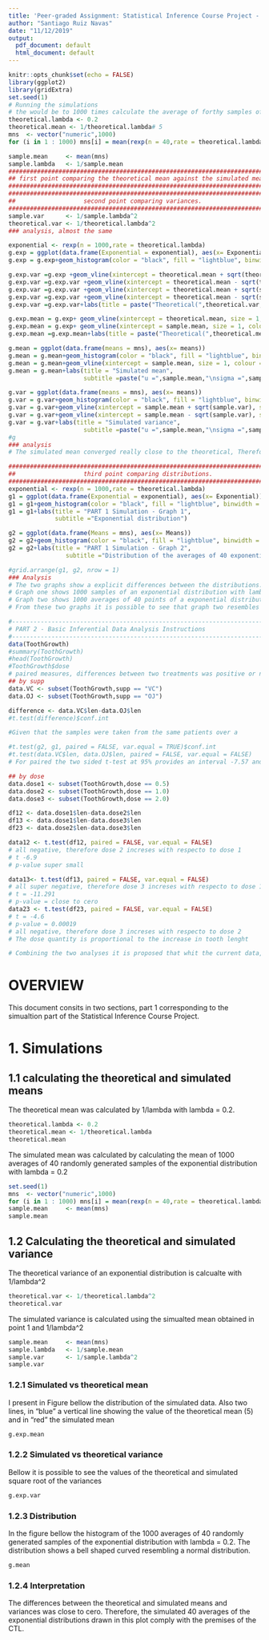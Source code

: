 ```yaml
---
title: 'Peer-graded Assignment: Statistical Inference Course Project - Part 1'
author: "Santiago Ruiz Navas"
date: "11/12/2019"
output:
  pdf_document: default
  html_document: default
---
```


```r
knitr::opts_chunk$set(echo = FALSE)
library(ggplot2)
library(gridExtra)
set.seed(1)
# Running the simulations
# the would be to 1000 times calculate the average of forthy samples of the exponential distribution.
theoretical.lambda <- 0.2
theoretical.mean <- 1/theoretical.lambda# 5
mns  <- vector("numeric",1000)
for (i in 1 : 1000) mns[i] = mean(rexp(n = 40,rate = theoretical.lambda))

sample.mean     <- mean(mns)
sample.lambda   <- 1/sample.mean
############################################################################
## first point comparing the theoretical mean against the simulated means.## 
############################################################################
############################################################################
##                   second point comparing variances.                    ## 
############################################################################
sample.var      <- 1/sample.lambda^2
theoretical.var <- 1/theoretical.lambda^2
### analysis, almost the same

exponential <- rexp(n = 1000,rate = theoretical.lambda)
g.exp = ggplot(data.frame(Exponential = exponential), aes(x= Exponential))
g.exp = g.exp+geom_histogram(color = "black", fill = "lightblue", binwidth = 0.05 )

g.exp.var =g.exp +geom_vline(xintercept = theoretical.mean + sqrt(theoretical.var), size = 1, colour = "red")
g.exp.var =g.exp.var +geom_vline(xintercept = theoretical.mean - sqrt(theoretical.var), size = 1, colour = "red")
g.exp.var =g.exp.var +geom_vline(xintercept = theoretical.mean + sqrt(sample.var), size = 1, colour = "blue")
g.exp.var =g.exp.var +geom_vline(xintercept = theoretical.mean - sqrt(sample.var), size = 1, colour = "blue")
g.exp.var =g.exp.var+labs(title = paste("Theoretical(",theoretical.var,")","vs Simulated Variance(",round(sample.var,3),")"),subtitle ="lambda  =  0.2")

g.exp.mean = g.exp+ geom_vline(xintercept = theoretical.mean, size = 1, colour = "red")
g.exp.mean = g.exp+ geom_vline(xintercept = sample.mean, size = 1, colour = "blue")
g.exp.mean =g.exp.mean+labs(title = paste("Theoretical(",theoretical.mean,")","vs Simulated Mean(",round(sample.mean,3),")"),subtitle ="lambda  =  0.2")

g.mean = ggplot(data.frame(means = mns), aes(x= means))
g.mean = g.mean+geom_histogram(color = "black", fill = "lightblue", binwidth = 0.05 )
g.mean = g.mean+geom_vline(xintercept = sample.mean, size = 1, colour = "red")
g.mean = g.mean+labs(title = "Simulated mean",
                     subtitle =paste("u =",sample.mean,"\nsigma =",sample.var))

g.var = ggplot(data.frame(means = mns), aes(x= means))
g.var = g.var+geom_histogram(color = "black", fill = "lightblue", binwidth = 0.05 )
g.var = g.var+geom_vline(xintercept = sample.mean + sqrt(sample.var), size = 1, colour = "red")
g.var = g.var+geom_vline(xintercept = sample.mean - sqrt(sample.var), size = 1, colour = "red")
g.var = g.var+labs(title = "Simulated variance",
                     subtitle =paste("u =",sample.mean,"\nsigma =",sample.var))
#g
### analysis
# The simulated mean converged really close to the theoretical, Therefore, the simulated 40 averages of the exponential distributions drawn in this plot comply with the premises of the CTL. 

############################################################################
##                   third point comparing distributions.                 ## 
############################################################################
exponential <- rexp(n = 1000,rate = theoretical.lambda)
g1 = ggplot(data.frame(Exponential = exponential), aes(x= Exponential))
g1 = g1+geom_histogram(color = "black", fill = "lightblue", binwidth = 0.05 )
g1 = g1+labs(title = "PART 1 Simulation - Graph 1",
             subtitle ="Exponential distribution")

g2 = ggplot(data.frame(Means = mns), aes(x= Means))
g2 = g2+geom_histogram(color = "black", fill = "lightblue", binwidth = 0.05 )
g2 = g2+labs(title = "PART 1 Simulation - Graph 2",
                subtitle ="Distribution of the averages of 40 exponentials")

#grid.arrange(g1, g2, nrow = 1)
### Analysis
# The two graphs show a explicit differences between the distributions. 
# Graph one shows 1000 samples of an exponential distribution with lambda 0.2
# Graph two shows 1000 averages of 40 points of a exponential distribution with lambda 0.2. 
# From these two graphs it is possible to see that graph two resembles an normal distrubution as indicated by the CTL.

#--------------------------------------------------------------------------------------------------------------------
# PART 2 - Basic Inferential Data Analysis Instructions
#--------------------------------------------------------------------------------------------------------------------
data(ToothGrowth)
#summary(ToothGrowth)
#head(ToothGrowth)
#ToothGrowth$dose
# paired measures, differences between two treatments was positive or not
## by supp
data.VC <- subset(ToothGrowth,supp == "VC")
data.OJ <- subset(ToothGrowth,supp == "OJ")

difference <- data.VC$len-data.OJ$len
#t.test(difference)$conf.int

#Given that the samples were taken from the same patients over a 

#t.test(g2, g1, paired = FALSE, var.equal = TRUE)$conf.int
#t.test(data.VC$len, data.OJ$len, paired = FALSE, var.equal = FALSE)
# For paired the two sided t-test at 95% provides an interval -7.57 and 0.17, the interval includes cero. Therefore, when comparing OJ and VC we fail to reject the null hipothesis and we can not conclude wether OJ or VC have an effect on tooth lenght at 95% of confidence inteval.

## by dose
data.dose1 <- subset(ToothGrowth,dose == 0.5)
data.dose2 <- subset(ToothGrowth,dose == 1.0)
data.dose3 <- subset(ToothGrowth,dose == 2.0)

df12 <- data.dose1$len-data.dose2$len
df13 <- data.dose1$len-data.dose3$len
df23 <- data.dose2$len-data.dose3$len

data12 <- t.test(df12, paired = FALSE, var.equal = FALSE)
# all negative, therefore dose 2 increses with respecto to dose 1
# t -6.9
# p-value super small

data13<- t.test(df13, paired = FALSE, var.equal = FALSE)
# all super negative, therefore dose 3 increses with respecto to dose 1
# t = -11.291
# p-value = close to cero
data23 <- t.test(df23, paired = FALSE, var.equal = FALSE)
# t = -4.6
# p-value = 0.00019
# all negative, therefore dose 3 increses with respecto to dose 2
# The dose quantity is proportional to the increase in tooth lenght

# Combining the two analyses it is proposed that whit the current data, we can not say that the type of supp has an effect on tooth grwoth However, it is possible to say that the more doses there are of a treathment the longer the tooth grow. 

```
# OVERVIEW
This document consits in two sections, part 1 corresponding to the simualtion part of the  Statistical Inference Course Project.

# 1. Simulations
## 1.1 calculating the theoretical and simulated means
The theoretical mean was calculated by 1/lambda with lambda = 0.2. 
```r
theoretical.lambda <- 0.2
theoretical.mean <- 1/theoretical.lambda
theoretical.mean
```
The simulated mean was calculated by calculating the mean of 1000 averages of 40 randomly generated samples of the exponential distribution with lambda = 0.2
```r
set.seed(1)
mns  <- vector("numeric",1000)
for (i in 1 : 1000) mns[i] = mean(rexp(n = 40,rate = theoretical.lambda))
sample.mean     <- mean(mns)
sample.mean
```
## 1.2 Calculating the theoretical and simulated variance
The theoretical variance of an exponential distribution is calcualte with 1/lambda^2
```r
theoretical.var <- 1/theoretical.lambda^2
theoretical.var
```
The simulated variance is calculated using the simualted mean obtained in point 1 and 1/lambda^2
```r
sample.mean     <- mean(mns)
sample.lambda   <- 1/sample.mean
sample.var      <- 1/sample.lambda^2
sample.var
```
### 1.2.1 Simulated vs theoretical mean
I present in Figure bellow the distribution of the simulated data. Also two lines, in "blue" a vertical line showing the value of the theoretical mean (5) and in "red" the simulated mean

```r
g.exp.mean
```

### 1.2.2 Simulated vs theoretical variance
Bellow it is possible to see the values of the theoretical and simulated square root of the variances
```r
g.exp.var
```

### 1.2.3 Distribution
In the figure bellow the histogram of the 1000 averages of 40 randomly generated samples of the exponential distribution with lambda = 0.2. The distribution shows a bell shaped curved resembling a normal distribution. 
```r
g.mean
```

### 1.2.4 Interpretation
The differences between the theoretical and simulated means and variances was close to cero.
Therefore, the simulated 40 averages of the exponential distributions drawn in this plot comply with the premises of the CTL.